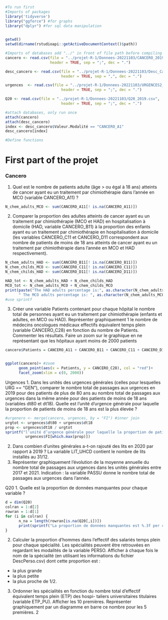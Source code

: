 
```r
#To run first
#Imports of packages
library('tidyverse')
library("ggforce") #for graphs
library("dplyr") #for sql data manipulation
 
```
```r

getwd()
setwd(dirname(rstudioapi::getActiveDocumentContext()$path))

#Imports of databases add "../" in front of file path before compiling in R mark down
cancero <- read.csv(file = "../projet-R-1/Donnees-20221103/CANCERO_2019.csv",
                    header = TRUE, sep = ";", dec = ".")

desc_cancero <- read.csv(file = "../projet-R-1/Donnees-20221103/Desc_Cancero_Urgences.csv",
                         header = TRUE, sep = ",", dec = ".")

urgences  <- read.csv(file = "../projet-R-1/Donnees-20221103/URGENCES2_2019.csv",
                         header = TRUE, sep = ";", dec = ".")

Q20 <- read.csv(file = "../projet-R-1/Donnees-20221103/Q20_2019.csv",
                         header = TRUE, sep = ";", dec = ".")

```

```r
#attach databases, only run once
attach(cancero)
attach(desc_cancero)
index <- desc_cancero$Valeur.Modalité == "CANCERO_A1"
desc_cancero[index]
```

```r
#Define functions


```
# First part of the projet

### Cancero
1. Quel est le nombre de patients adulte (âge > ou égal à 18 ans) atteints de cancer ayant eu un traitement
par chimiothérapie dans l’année en MCO (variable CANCERO_A11) ?

```r
N_chem_adults_MCO <- sum(CANCERO_A11[! is.na(CANCERO_A11)])
```
2. Comparer la proportion des adultes atteints de cancer ayant eu un traitement par chimiothérapie
(MCO et HAD) en hospitalisation à domicile (HAD, variable CANCERO_B11) à la proportion des enfants
ayant eu un traitement par chimiothérapie en hospitalisation à domicile (les variables CANCERO_C11 et
CANCERO_D11 correspondent aux nombre de patients de moins de 18 ans atteints de cancer ayant eu un
traitement par chimiothérapie dans l’année en MCO et HAD respectivement).
```r
N_chem_adults_HAD <- sum(CANCERO_B11[! is.na(CANCERO_B11)]) 
N_chem_childs_MCO <- sum(CANCERO_C11[! is.na(CANCERO_C11)]) 
N_chem_childs_HAD <- sum(CANCERO_D11[! is.na(CANCERO_D11)]) 

HAD_tot <- N_chem_adults_HAD + N_chem_childs_HAD
MCO_tot <- N_chem_adults_MCO + N_chem_childs_MCO
print(paste("The HAD adults percentage is:", as.character(N_chem_adults_HAD/HAD_tot),
      " The MCO adults percentage is: ", as.character(N_chem_adults_MCO/MCO_tot)))
#use sprintf
```
3. Créer une variable Patients contenant pour chaque hôpital le nombre total de personnes ayant eu
un traitement par chimiothérapie (enfants et adultes, en MCO ou HAD). 
Représenter graphiquement
1 le nombre de médecins oncologues médicaux effectifs équivalent temps plein (variable CANCERO_C28)
en fonction du nombre de Patients. Commenter les résultats. Faire un zoom sur le graphique en ne
représentant que les hôpitaux ayant moins de 2000 patients
```r
cancero$Patients = CANCERO_A11 + CANCERO_B11 + CANCERO_C11 + CANCERO_D11


ggplot(cancero)+ #zoom
      geom_point(aes(x = Patients, y = CANCERO_C28), col = "red")+
      facet_zoom(xlim = c(0, 2000))

```

Urgences
1. Dans les unités des urgences générales (celles pour lesquelles URG == "GEN"), comparer le nombre total
de passages aux urgences en 2019 pour des patients de plus de 80 ans au nombre total de passages aux
urgences dans la même année pour des patients de moins de 18 ans (variables dt80 et dt18). Quelle est
l’unité d’urgence générale pour laquelle la proportion de patients de moins de 18 ans est la plus élevée ?
```r
#urgenero <- merge(cancero, urgences, by = "FI") #inner join
urgtot <- urgences$dt80 + urgences$dt18
prop <- urgences$dt18 / urgtot
sprintf("l’unité d’urgence générale pour laquelle la proportion de patients de moins de 18 ans est la plus élevée est FI = %s", 
         urgences$FI[which.max(prop)])
```
2. Dans combien d’unites générales a-t-on rajouté des lits en 2020 par rapport à 2019 ? La variable
LIT_UHCD contient le nombre de lits installés au 31/12.
3. Représenter graphiquement l’évolution de la moyenne annuelle du nombre total de passages aux urgences
dans les unités générales entre 2017 et 2021. Indication : la variable PASSU donne le nombre total de
passages aux urgences dans l’année.


Q20
1. Quelle est la proportion de données manquantes pour chaque variable ?
```r
d = dim(Q20)
colran = 1:d[2]
rowran = 1:d[1]
for (i in colran) {
      n_na = length(rowran[is.na(Q20[,i])])  
      print(sprintf("La proportion de donnèes manquantes est %.3f per cent", n_na/d[1]*100))
}

```
2. Calculer la proportion d’hommes dans l’effectif des salariés temps plein pour chaque spécialité. Les
spécialités peuvent être retrouvées en regardant les modalités de la variable PERSO. Afficher à chaque fois
le nom de la spécialité (en utilisant les informations du fichier DescPerso.csv) dont cette proportion
est :
* la plus grande
* la plus petite
* la plus proche de 1/2.
3. Ordonner les spécialités en fonction du nombre total d’effectif équivalent temps plein (ETP) des hospi-
taliers universitaires titulaires (variable ETP_PU). Afficher les 10 premières. Représenter graphiquement
par un diagramme en barre ce nombre pour les 5 premières.
2